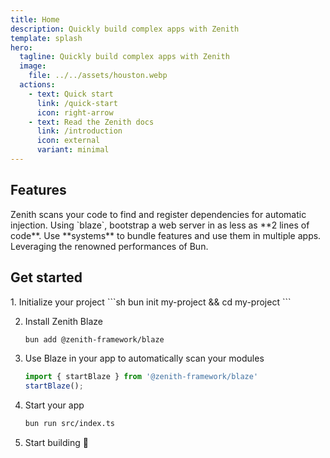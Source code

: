 ```yaml
---
title: Home
description: Quickly build complex apps with Zenith
template: splash
hero:
  tagline: Quickly build complex apps with Zenith
  image:
    file: ../../assets/houston.webp
  actions:
    - text: Quick start
      link: /quick-start
      icon: right-arrow
    - text: Read the Zenith docs
      link: /introduction
      icon: external
      variant: minimal
---
```



## Features

<CardGrid stagger>
	<Card title="Automatic injection" icon="pencil">
		Zenith scans your code to find and register dependencies for automatic injection.
	</Card>
	<Card title="Blazing fast bootstrapping" icon="setting">
		Using `blaze`, bootstrap a web server in as less as **2 lines of code**.
	</Card>
	<Card title="Modularity" icon="add-document">
		Use **systems** to bundle features and use them in multiple apps.
	</Card>
	<Card title="Performance" icon="add-document">
		Leveraging the renowned performances of Bun.
	</Card>
</CardGrid>


## Get started

<Steps>
1. Initialize your project
	```sh
	bun init my-project && cd my-project
	```

2. Install Zenith Blaze
	```sh
	bun add @zenith-framework/blaze
	```

3. Use Blaze in your app to automatically scan your modules
	```ts title=src/index.ts
	import { startBlaze } from '@zenith-framework/blaze'
	startBlaze();
	```

4. Start your app
	```sh
	bun run src/index.ts
	```
5. Start building 🚀
</Steps>
